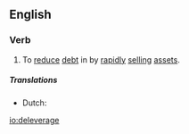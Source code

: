 ==English==

===Verb===
{{en-verb|deleverag}}

# {{context|finance|lang=en}} To [[reduce]] [[debt]] in by [[rapidly]] [[sell]]ing [[assets]].
=====Translations=====
{{trans-top|to reduce debt in by rapidly selling assets}}
* Dutch: {{t|nl|schuld aanzuiveren}}
{{trans-bottom}}

[[io:deleverage]]